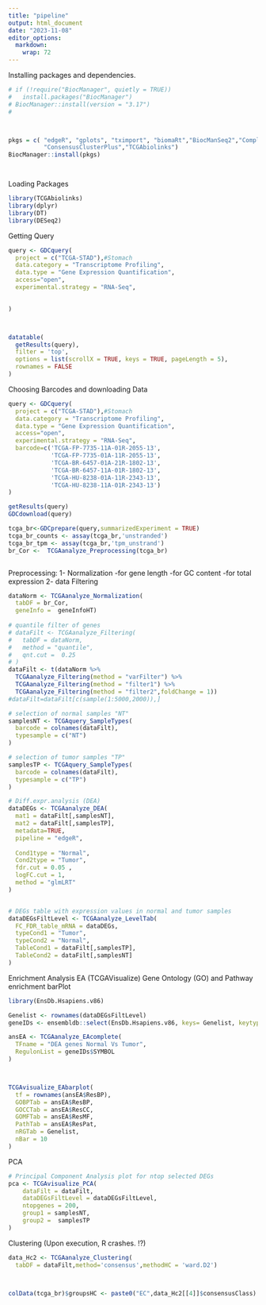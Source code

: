 ---
title: "pipeline"
output: html_document
date: "2023-11-08"
editor_options: 
  markdown: 
    wrap: 72
---

Installing packages and dependencies.

```{r}
# if (!require("BiocManager", quietly = TRUE))
#   install.packages("BiocManager")
# BiocManager::install(version = "3.17")
# 



pkgs = c( "edgeR", "gplots", "tximport", "biomaRt","BiocManSeq2","ComplexHeatmap",
          "ConsensusClusterPlus","TCGAbiolinks")
BiocManager::install(pkgs)




```

Loading Packages

```{r}
library(TCGAbiolinks)
library(dplyr)
library(DT)
library(DESeq2)
```

Getting Query

```{r}
query <- GDCquery(
  project = c("TCGA-STAD"),#Stomach
  data.category = "Transcriptome Profiling",
  data.type = "Gene Expression Quantification",
  access="open",
  experimental.strategy = "RNA-Seq",
  

)



datatable(
  getResults(query), 
  filter = 'top',
  options = list(scrollX = TRUE, keys = TRUE, pageLength = 5), 
  rownames = FALSE
)

```

Choosing Barcodes and downloading Data

```{r}
query <- GDCquery(
  project = c("TCGA-STAD"),#Stomach
  data.category = "Transcriptome Profiling",
  data.type = "Gene Expression Quantification",
  access="open",
  experimental.strategy = "RNA-Seq",
  barcode=c('TCGA-FP-7735-11A-01R-2055-13',
            'TCGA-FP-7735-01A-11R-2055-13',
            'TCGA-BR-6457-01A-21R-1802-13',
            'TCGA-BR-6457-11A-01R-1802-13',
            'TCGA-HU-8238-01A-11R-2343-13',
            'TCGA-HU-8238-11A-01R-2343-13')
)

getResults(query)
GDCdownload(query)
```

```{r}
tcga_br<-GDCprepare(query,summarizedExperiment = TRUE)
tcga_br_counts <- assay(tcga_br,'unstranded')  
tcga_br_tpm <- assay(tcga_br,'tpm_unstrand') 
br_Cor <-  TCGAanalyze_Preprocessing(tcga_br)



```

Preprocessing: 1- Normalization -for gene length -for GC content -for
total expression 2- data Filtering

```{r}
dataNorm <- TCGAanalyze_Normalization(
  tabDF = br_Cor, 
  geneInfo =  geneInfoHT)
  
# quantile filter of genes
# dataFilt <- TCGAanalyze_Filtering(
#   tabDF = dataNorm,
#   method = "quantile", 
#   qnt.cut =  0.25
# )
dataFilt <- t(dataNorm %>% 
  TCGAanalyze_Filtering(method = "varFilter") %>%
  TCGAanalyze_Filtering(method = "filter1") %>%  
  TCGAanalyze_Filtering(method = "filter2",foldChange = 1))
#dataFilt=dataFilt[c(sample(1:5000,2000)),]

```

```{r}
# selection of normal samples "NT"
samplesNT <- TCGAquery_SampleTypes(
  barcode = colnames(dataFilt),
  typesample = c("NT")
)

# selection of tumor samples "TP"
samplesTP <- TCGAquery_SampleTypes(
  barcode = colnames(dataFilt), 
  typesample = c("TP")
)

# Diff.expr.analysis (DEA)
dataDEGs <- TCGAanalyze_DEA(
  mat1 = dataFilt[,samplesNT],
  mat2 = dataFilt[,samplesTP],
  metadata=TRUE,
  pipeline = "edgeR",
  
  Cond1type = "Normal",
  Cond2type = "Tumor",
  fdr.cut = 0.05 ,
  logFC.cut = 1,
  method = "glmLRT"
)


# DEGs table with expression values in normal and tumor samples
dataDEGsFiltLevel <- TCGAanalyze_LevelTab(
  FC_FDR_table_mRNA = dataDEGs,
  typeCond1 = "Tumor",
  typeCond2 = "Normal",
  TableCond1 = dataFilt[,samplesTP],
  TableCond2 = dataFilt[,samplesNT]
)

```

Enrichment Analysis EA (TCGAVisualize) Gene Ontology (GO) and Pathway
enrichment barPlot

```{r}
library(EnsDb.Hsapiens.v86)

Genelist <- rownames(dataDEGsFiltLevel)
geneIDs <- ensembldb::select(EnsDb.Hsapiens.v86, keys= Genelist, keytype = "GENEID", columns = c("SYMBOL","GENEID") )

ansEA <- TCGAanalyze_EAcomplete(
  TFname = "DEA genes Normal Vs Tumor",
  RegulonList = geneIDs$SYMBOL
)



TCGAvisualize_EAbarplot(
  tf = rownames(ansEA$ResBP), 
  GOBPTab = ansEA$ResBP,
  GOCCTab = ansEA$ResCC,
  GOMFTab = ansEA$ResMF,
  PathTab = ansEA$ResPat,
  nRGTab = Genelist, 
  nBar = 10
)

```


PCA
```{r}

# Principal Component Analysis plot for ntop selected DEGs
pca <- TCGAvisualize_PCA(
    dataFilt = dataFilt,
    dataDEGsFiltLevel = dataDEGsFiltLevel,
    ntopgenes = 200, 
    group1 = samplesNT,
    group2 =  samplesTP
)


```









Clustering 
(Upon execution, R crashes. !?)
```{r}
data_Hc2 <- TCGAanalyze_Clustering(
  tabDF = dataFilt,method='consensus',methodHC = 'ward.D2')



colData(tcga_br)$groupsHC <- paste0("EC",data_Hc2[[4]]$consensusClass)

```